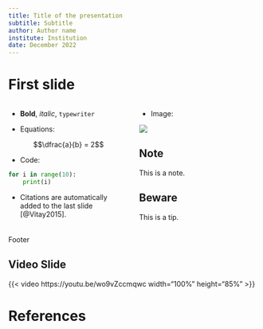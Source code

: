 ```yaml
---
title: Title of the presentation
subtitle: Subtitle
author: Author name
institute: Institution
date: December 2022
---
```


# First slide


::: {.columns}
::: {.column width=50%}

* **Bold**, *italic*, `typewriter`

* Equations:

$$\dfrac{a}{b} = 2$$

* Code:

```python
for i in range(10):
    print(i)
```

* Citations are automatically added to the last slide [@Vitay2015].

::: 
::: {.column width=50%}

* Image:

![](img/tuc.svg)


::: {.callout-note}
## Note

This is a note.
:::

::: {.callout-tip}
## Beware

This is a tip.
:::

:::
:::

::: footer
Footer
:::

## Video Slide 

{{< video https://youtu.be/wo9vZccmqwc width="100%" height="85%" >}}

# References